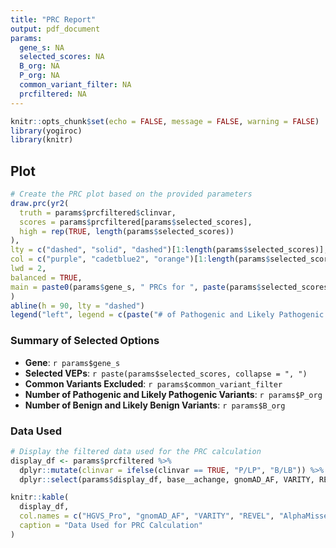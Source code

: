 ```yaml
---
title: "PRC Report"
output: pdf_document
params:
  gene_s: NA
  selected_scores: NA
  B_org: NA
  P_org: NA
  common_variant_filter: NA
  prcfiltered: NA
---
```


```r
knitr::opts_chunk$set(echo = FALSE, message = FALSE, warning = FALSE)
library(yogiroc)
library(knitr)
```

## Plot

```r
# Create the PRC plot based on the provided parameters
draw.prc(yr2(
  truth = params$prcfiltered$clinvar, 
  scores = params$prcfiltered[params$selected_scores], 
  high = rep(TRUE, length(params$selected_scores))
), 
lty = c("dashed", "solid", "dashed")[1:length(params$selected_scores)], 
col = c("purple", "cadetblue2", "orange")[1:length(params$selected_scores)], 
lwd = 2, 
balanced = TRUE, 
main = paste0(params$gene_s, " PRCs for ", paste(params$selected_scores, collapse = ", "))
)
abline(h = 90, lty = "dashed")
legend("left", legend = c(paste("# of Pathogenic and Likely Pathogenic:", params$P_org), paste("# of Benign and Likely Benign:", params$B_org)), pch = 15, bty = "n")

```


### Summary of Selected Options

- **Gene**: `r params$gene_s`
- **Selected VEPs**: `r paste(params$selected_scores, collapse = ", ")`
- **Common Variants Excluded**: `r params$common_variant_filter`
- **Number of Pathogenic and Likely Pathogenic Variants**: `r params$P_org`
- **Number of Benign and Likely Benign Variants**: `r params$B_org`

### Data Used

```r
# Display the filtered data used for the PRC calculation
display_df <- params$prcfiltered %>%
  dplyr::mutate(clinvar = ifelse(clinvar == TRUE, "P/LP", "B/LB")) %>%
  dplyr::select(params$display_df, base__achange, gnomAD_AF, VARITY, REVEL, AlphaMissense, clinvar, stars)

knitr::kable(
  display_df, 
  col.names = c("HGVS_Pro", "gnomAD_AF", "VARITY", "REVEL", "AlphaMissense", "ClinVar", "Stars"),
  caption = "Data Used for PRC Calculation"
)
```


